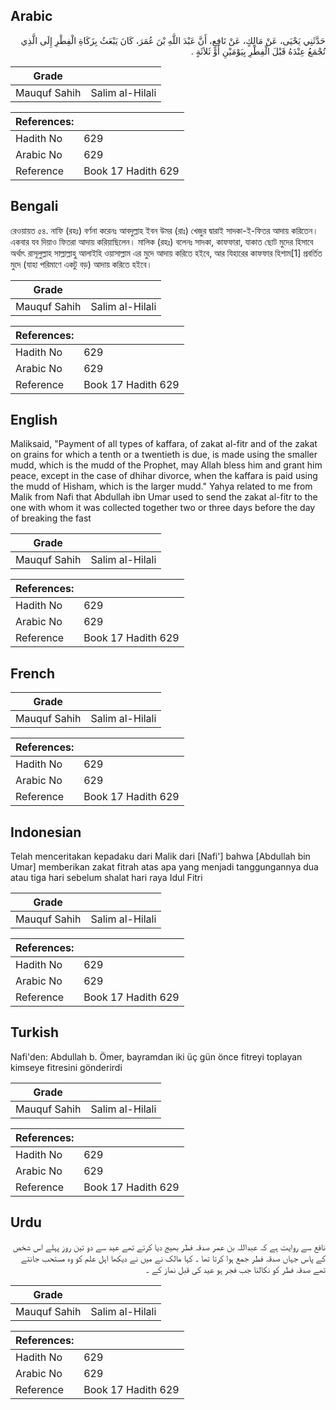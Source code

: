 ## Arabic


<div dir="rtl" lang="ar" style={{fontSize:'larger',backgroundColor:'#f8f9fa',padding:20}}>
حَدَّثَنِي يَحْيَى، عَنْ مَالِكٍ، عَنْ نَافِعٍ، أَنَّ عَبْدَ اللَّهِ بْنَ عُمَرَ، كَانَ يَبْعَثُ بِزَكَاةِ الْفِطْرِ إِلَى الَّذِي تُجْمَعُ عِنْدَهُ قَبْلَ الْفِطْرِ بِيَوْمَيْنِ أَوْ ثَلاَثَةٍ ‏.‏
</div>
<div style={{backgroundColor:'#f8f9fa',padding:20, marginBottom: 10}}><table> <thead> <tr> <th>Grade</th> <th></th> </tr> </thead> <tbody> <tr><td>Mauquf Sahih</td><td>Salim al-Hilali</td></tr></tbody></table><table> <thead> <tr> <th>References:</th> <th></th> </tr> </thead> <tbody><tr><td>Hadith No</td><td>629</td></tr><tr><td>Arabic No</td><td>629</td></tr><tr><td>Reference</td><td>Book 17 Hadith 629</td></tr></tbody></table></div>

## Bengali


<div dir="ltr" lang="bn" style={{fontSize:'larger',backgroundColor:'#f8f9fa',padding:20}}>
রেওয়ায়ত ৫৪. নাফি (রহঃ) বর্ণনা করেনঃ আবদুল্লাহ ইবন উমর (রাঃ) খেজুর দ্বারাই সাদকা-ই-ফিতর আদায় করিতেন। একবার যব দিয়াও ফিতরা আদায় করিয়াছিলেন। মালিক (রহঃ) বলেনঃ সাদকা, কাফফারা, যাকাত ছোট মুদের হিসাবে অর্থাৎ রাসূলুল্লাহ সাল্লাল্লাহু আলাইহি ওয়াসাল্লাম এর মুদে আদায় করিতে হইবে, আর যিহারের কাফফার হিশাম[1] প্রবর্তিত মুদে (যাহা পরিমাণে একটু বড়) আদায় করিতে হইবে।
</div>
<div style={{backgroundColor:'#f8f9fa',padding:20, marginBottom: 10}}><table> <thead> <tr> <th>Grade</th> <th></th> </tr> </thead> <tbody> <tr><td>Mauquf Sahih</td><td>Salim al-Hilali</td></tr></tbody></table><table> <thead> <tr> <th>References:</th> <th></th> </tr> </thead> <tbody><tr><td>Hadith No</td><td>629</td></tr><tr><td>Arabic No</td><td>629</td></tr><tr><td>Reference</td><td>Book 17 Hadith 629</td></tr></tbody></table></div>

## English


<div dir="ltr" lang="en" style={{fontSize:'larger',backgroundColor:'#f8f9fa',padding:20}}>
Maliksaid, "Payment of all types of kaffara, of zakat al-fitr and of the zakat on grains for which a tenth or a twentieth is due, is made using the smaller mudd, which is the mudd of the Prophet, may Allah bless him and grant him peace, except in the case of dhihar divorce, when the kaffara is paid using the mudd of Hisham, which is the larger mudd." Yahya related to me from Malik from Nafi that Abdullah ibn Umar used to send the zakat al-fitr to the one with whom it was collected together two or three days before the day of breaking the fast
</div>
<div style={{backgroundColor:'#f8f9fa',padding:20, marginBottom: 10}}><table> <thead> <tr> <th>Grade</th> <th></th> </tr> </thead> <tbody> <tr><td>Mauquf Sahih</td><td>Salim al-Hilali</td></tr></tbody></table><table> <thead> <tr> <th>References:</th> <th></th> </tr> </thead> <tbody><tr><td>Hadith No</td><td>629</td></tr><tr><td>Arabic No</td><td>629</td></tr><tr><td>Reference</td><td>Book 17 Hadith 629</td></tr></tbody></table></div>

## French


<div dir="ltr" lang="fr" style={{fontSize:'larger',backgroundColor:'#f8f9fa',padding:20}}>

</div>
<div style={{backgroundColor:'#f8f9fa',padding:20, marginBottom: 10}}><table> <thead> <tr> <th>Grade</th> <th></th> </tr> </thead> <tbody> <tr><td>Mauquf Sahih</td><td>Salim al-Hilali</td></tr></tbody></table><table> <thead> <tr> <th>References:</th> <th></th> </tr> </thead> <tbody><tr><td>Hadith No</td><td>629</td></tr><tr><td>Arabic No</td><td>629</td></tr><tr><td>Reference</td><td>Book 17 Hadith 629</td></tr></tbody></table></div>

## Indonesian


<div dir="ltr" lang="id" style={{fontSize:'larger',backgroundColor:'#f8f9fa',padding:20}}>
Telah menceritakan kepadaku dari Malik dari [Nafi'] bahwa [Abdullah bin Umar] memberikan zakat fitrah atas apa yang menjadi tanggungannya dua atau tiga hari sebelum shalat hari raya Idul Fitri
</div>
<div style={{backgroundColor:'#f8f9fa',padding:20, marginBottom: 10}}><table> <thead> <tr> <th>Grade</th> <th></th> </tr> </thead> <tbody> <tr><td>Mauquf Sahih</td><td>Salim al-Hilali</td></tr></tbody></table><table> <thead> <tr> <th>References:</th> <th></th> </tr> </thead> <tbody><tr><td>Hadith No</td><td>629</td></tr><tr><td>Arabic No</td><td>629</td></tr><tr><td>Reference</td><td>Book 17 Hadith 629</td></tr></tbody></table></div>

## Turkish


<div dir="ltr" lang="tr" style={{fontSize:'larger',backgroundColor:'#f8f9fa',padding:20}}>
Nafi'den: Abdullah b. Ömer, bayramdan iki üç gün önce fitreyi toplayan kimseye fitresini gönderirdi
</div>
<div style={{backgroundColor:'#f8f9fa',padding:20, marginBottom: 10}}><table> <thead> <tr> <th>Grade</th> <th></th> </tr> </thead> <tbody> <tr><td>Mauquf Sahih</td><td>Salim al-Hilali</td></tr></tbody></table><table> <thead> <tr> <th>References:</th> <th></th> </tr> </thead> <tbody><tr><td>Hadith No</td><td>629</td></tr><tr><td>Arabic No</td><td>629</td></tr><tr><td>Reference</td><td>Book 17 Hadith 629</td></tr></tbody></table></div>

## Urdu


<div dir="rtl" lang="ur" style={{fontSize:'larger',backgroundColor:'#f8f9fa',padding:20}}>
نافع سے روایت ہے کہ عبداللہ بن عمر صدقہ فطر بھیج دیا کرتے تھے عید سے دو تین روز پہلے اس شخص کے پاس جہاں صدقہ فطر جمع ہوا کرتا تھا ۔ کہا مالک نے میں نے دیکھا اہل علم کو وہ مستحب جانتے تھے صدقہ فطر کو نکالنا جب فجر ہو عید کی قبل نماز کے ۔
</div>
<div style={{backgroundColor:'#f8f9fa',padding:20, marginBottom: 10}}><table> <thead> <tr> <th>Grade</th> <th></th> </tr> </thead> <tbody> <tr><td>Mauquf Sahih</td><td>Salim al-Hilali</td></tr></tbody></table><table> <thead> <tr> <th>References:</th> <th></th> </tr> </thead> <tbody><tr><td>Hadith No</td><td>629</td></tr><tr><td>Arabic No</td><td>629</td></tr><tr><td>Reference</td><td>Book 17 Hadith 629</td></tr></tbody></table></div>